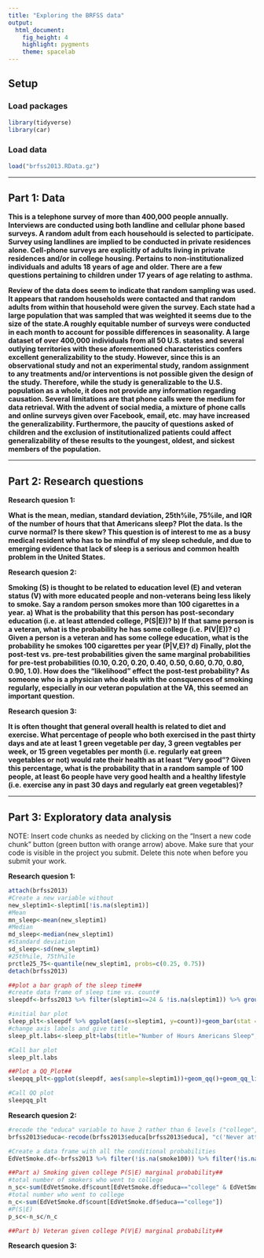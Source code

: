 ```yaml
---
title: "Exploring the BRFSS data"
output: 
  html_document: 
    fig_height: 4
    highlight: pygments
    theme: spacelab
---
```


## Setup

### Load packages

```r
library(tidyverse)
library(car)
```

### Load data

```r
load("brfss2013.RData.gz")
```


* * *

## Part 1: Data

**This is a telephone survey of more than 400,000 people annually. Interviews are conducted using both landline and cellular phone based surveys. A random adult from each househould is selected to participate. Survey using landlines are implied to be conducted in private residences alone. Cell-phone surveys are explicitly of adults living in private residences and/or in college housing. Pertains to non-institutionalized individuals and adults 18 years of age and older. There are a few questions pertaining to children under 17 years of age relating to asthma.**

**Review of the data does seem to indicate that random sampling was used. It appears that random households were contacted and that random adults from within that household were given the survey. Each state had a large population that was sampled that was weighted it seems due to the size of the state.A roughly equitable number of surveys were conducted in each month to account for possible differences in seasonality. A large dataset of over 400,000 individuals from all 50 U.S. states and several outlying territories with these aforementioned characteristics confers excellent generalizability to the study. However, since this is an observational study and not an experimental study, random assignment to any treatments and/or interventions is not possible given the design of the study. Therefore, while the study is generalizable to the U.S. population as a whole, it does not provide any information regarding causation. Several limitations are that phone calls were the medium for data retrieval. With the advent of social media, a mixture of phone calls and online surveys given over Facebook, email, etc. may have increased the generalizability. Furthermore, the paucity of questions asked of children and the exclusion of institutionalized patients could affect generalizability of these results to the youngest, oldest, and sickest members of the population.**

* * *

## Part 2: Research questions

**Research quesion 1:**

**What is the mean, median, standard deviation, 25th%ile, 75%ile, and IQR of the number of hours that that Americans sleep? Plot the data. Is the curve normal? Is there skew? This question is of interest to me as a busy medical resident who has to be mindful of my sleep schedule, and due to emerging evidence that lack of sleep is a serious and common health problem in the United States.**

**Research quesion 2:**

**Smoking (S) is thought to be related to education level (E) and veteran status (V) with more educated people and non-veterans being less likely to smoke. Say a random person smokes more than 100 cigarettes in a year. a) What is the probability that this person has post-secondary education (i.e. at least attended college, P(S|E))? b) If that same person is a veteran, what is the probability he has some college (i.e. P(V|E))? c) Given a person is a veteran and has some college education, what is the probability he smokes 100 cigarettes per year (P|V,E)? d) Finally, plot the post-test vs. pre-test probabilities given the same marginal probabilities for pre-test probabilities (0.10, 0.20, 0.20, 0.40, 0.50, 0.60, 0.70, 0.80, 0.90, 1.0). How does the "likelihood" effect the post-test probability? As someone who is a physician who deals with the consquences of smoking regularly, especially in our veteran population at the VA, this seemed an important  question.**

**Research quesion 3:**

**It is often thought that general overall health is related to diet and exercise. What percentage of people who both exercised in the past thirty days and ate at least 1 green vegetable per day, 3 green vegtables per week, or 15 green vegetables per month (i.e. regularly eat green vegetables or not) would rate their health as at least "Very good"? Given this percentage, what is the probability that in a random sample of 100 people, at least 6o people have very good health and a healthy lifestyle (i.e. exercise any in past 30 days and regularly eat green vegetables)?**


* * *

## Part 3: Exploratory data analysis

NOTE: Insert code chunks as needed by clicking on the "Insert a new code chunk" 
button (green button with orange arrow) above. Make sure that your code is visible
in the project you submit. Delete this note when before you submit your work.

**Research quesion 1:**

```r
attach(brfss2013)
#Create a new variable without 
new_sleptim1<-sleptim1[!is.na(sleptim1)]
#Mean
mn_sleep<-mean(new_sleptim1)
#Median
md_sleep<-median(new_sleptim1)
#Standard deviation
sd_sleep<-sd(new_sleptim1)
#25th%ile, 75th%ile
prctle25_75<-quantile(new_sleptim1, probs=c(0.25, 0.75))
detach(brfss2013)

##plot a bar graph of the sleep time##
#create data frame of sleep time vs. count#
sleepdf<-brfss2013 %>% filter(sleptim1<=24 & !is.na(sleptim1)) %>% group_by(sleptim1) %>% summarise(count=n())

#initial bar plot
sleep_plt<-sleepdf %>% ggplot(aes(x=sleptim1, y=count))+geom_bar(stat = "identity")
#change axis labels and give title
sleep_plt.labs<-sleep_plt+labs(title="Number of Hours Americans Sleep", x="Hours Slept per Day", y="Number of People")

#Call bar plot
sleep_plt.labs

##Plot a QQ_Plot##
sleepqq_plt<-ggplot(sleepdf, aes(sample=sleptim1))+geom_qq()+geom_qq_line() +labs(title="Quantile-Quantile Plot of Average Hours of Sleep per Day")

#Call QQ plot
sleepqq_plt
```



**Research quesion 2:**

```r
#recode the "educa" variable to have 2 rather than 6 levels ("college", "no_college")
brfss2013$educa<-recode(brfss2013$educa[brfss2013$educa], "c('Never attended school or only kindergarten', 'Grades 1 through 8 (Elementary)', 'Grades 9 through 11 (Some high school)', 'Grade 12 or GED (High school graduate)')='no_college'; c('College 1 year to 3 years (Some college or technical school)', 'College 4 years or more (College graduate)')='college'")

#Create a data frame with all the conditional probabilities
EdVetSmoke.df<-brfss2013 %>% filter(!is.na(smoke100)) %>% filter(!is.na(educa)) %>% filter(!is.na(veteran3)) %>% group_by(smoke100, educa, veteran3) %>% summarise(count=n())

##Part a) Smoking given college P(S|E) marginal probability##
#total number of smokers who went to college
n_sc<-sum(EdVetSmoke.df$count[EdVetSmoke.df$educa=="college" & EdVetSmoke.df$smoke100=="Yes"])
#total number who went to college
n_c<-sum(EdVetSmoke.df$count[EdVetSmoke.df$educa=="college"])
#P(S|E)
p_sc<-n_sc/n_c

##Part b) Veteran given college P(V|E) marginal probability##
```



**Research quesion 3:**

```r

```

